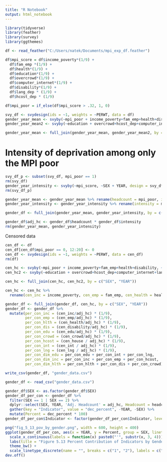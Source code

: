 ```yaml
---
title: "R Notebook"
output: html_notebook
---
```


```r
library(tidyverse)
library(feather)
library(survey)
library(ggthemes)
```

```r
df <- read_feather("C:/Users/natek/Documents/mpi_exp_df.feather")
```

```r
df$mpi_score = df$income_poverty*(1/9) + 
  df$fam_emp *(1/9) + 
  df$health*(1/9) + 
  df$education*(1/9) +
  df$overcrowd*(1/9) +
  df$computer_internet*(1/9) + 
  df$disability*(1/9) +
  df$lang_dep * (1/9) +
  df$hcost_dep * (1/9)

df$mpi_poor = if_else(df$mpi_score > .32, 1, 0)
```

```r
svy_df <- svydesign(ids = ~1, weights = ~PERWT, data = df)
gender_year_mean <- svyby(~mpi_poor + income_poverty+fam_emp+health+disability, ~SEX + YEAR, design = svy_df, svymean)
gender_year_mean2 <- svyby(~education + overcrowd+hcost_dep+computer_internet+lang_dep, ~SEX + YEAR, design = svy_df, svymean)

gender_year_mean <- full_join(gender_year_mean, gender_year_mean2, by = c("SEX", "YEAR"))

```

# Intensity of deprivation among only the MPI poor
```r
svy_df_p <- subset(svy_df, mpi_poor == 1)
rm(svy_df)
gender_year_intensity <- svyby(~mpi_score, ~SEX + YEAR, design = svy_df_p, svymean)
rm(svy_df_p)
```

```r
gender_year_mean <- gender_year_mean %>% rename(headcount = mpi_poor, inc_inc = income_poverty, inc_emp = fam_emp, inc_health = health, inc_dis = disability, inc_edu = education, inc_crowd = overcrowd, inc_house = hcost_dep, inc_int = computer_internet, inc_lng = lang_dep, se_headcount = se.mpi_poor, se_inc_inc = se.income_poverty, se_inc_emp = se.fam_emp, se_inc_health = se.health, se_inc_dis = se.disability, se_inc_edu = se.education, se_inc_crowd = se.overcrowd, se_inc_house = se.hcost_dep, se_inc_int = se.computer_internet, se_inc_lng = se.lang_dep)
gender_year_intensity <- gender_year_intensity %>% rename(intensity = mpi_score, int_se = se)

gender_df <- full_join(gender_year_mean, gender_year_intensity, by = c("SEX", "YEAR"))

gender_df$adj_hc <- gender_df$headcount * gender_df$intensity
rm(gender_year_mean, gender_year_intensity)
```

Censored data
```r
cen_df <- df
cen_df[cen_df$mpi_poor == 0, 12:20] <- 0
cen_df <- svydesign(ids = ~1, weights = ~PERWT, data = cen_df)
rm(df)
```

```r
cen_hc <- svyby(~mpi_poor + income_poverty+fam_emp+health+disability, ~SEX + YEAR, design = cen_df, svymean)
cen_hc2 <- svyby(~education + overcrowd+hcost_dep+computer_internet+lang_dep, ~SEX + YEAR, design = cen_df, svymean)

cen_hc <- full_join(cen_hc, cen_hc2, by = c("SEX", "YEAR"))
```

```r
cen_hc <- cen_hc %>%
  rename(cen_inc = income_poverty, cen_emp = fam_emp, cen_health = health, cen_disability = disability, cen_edu = education, cen_crowd = overcrowd, cen_house = hcost_dep, cen_int = computer_internet, cen_lng = lang_dep, se_cen_inc = se.income_poverty, se_cen_emp = se.fam_emp, se_cen_health = se.health, se_cen_disability = se.disability, se_cen_edu = se.education, se_cen_crowd = se.overcrowd, se_cen_house = se.hcost_dep, se_cen_int = se.computer_internet, se_cen_lng = se.lang_dep)
```


```r
gender_df <- full_join(gender_df, cen_hc, by = c("SEX", "YEAR"))
gender_df <- gender_df %>%
  mutate(per_con_inc = (cen_inc/adj_hc) * (1/9),
         per_con_emp = (cen_emp/adj_hc) * (1/9),
         per_con_hlth = (cen_health/adj_hc) * (1/9),
         per_con_dis = (cen_disability/adj_hc) * (1/9),
         per_con_edu = (cen_edu/adj_hc) * (1/9),
         per_con_crowd = (cen_crowd/adj_hc) * (1/9),
         per_con_hcost = (cen_house / adj_hc) * (1/9),
         per_con_int = (cen_int / adj_hc) * (1/9),
         per_con_lng = (cen_lng / adj_hc) * (1/9), 
         per_con_dim_edu = per_con_edu + per_con_int + per_con_lng,
         per_con_dim_inc = per_con_inc + per_con_emp + per_con_hcost,
         per_con_dim_hlth = per_con_hlth + per_con_dis + per_con_crowd)
```

```r
write_csv(gender_df, "gender_data.csv")
```

```r
gender_df <- read_csv("gender_data.csv")
```


```r
gender_df$SEX <- as.factor(gender_df$SEX)
gender_df_per_con <- gender_df %>%
  filter(SEX == 1 | SEX == 2) %>%
  dplyr::select(SEX, YEAR, 'Adj. Headcount' = adj_hc, Headcount = headcount, Intensity = intensity, Income = per_con_inc, Employment = per_con_emp, 'Health Insurance' = per_con_hlth, Disability = per_con_dis, 'HS Degree' = per_con_edu, Overcrowding = per_con_crowd, 'Housing Cost' = per_con_hcost, Internet = per_con_int, Language = per_con_lng) %>%
  gather(key = "Indicator", value = "dec_percent", -YEAR, -SEX) %>%
  mutate(Percent = dec_percent * 100)
gender_df_per_con$Indicator <- factor(gender_df_per_con$Indicator, levels = c("Adj. Headcount", "Health Insurance", "HS Degree", "Income", "Headcount", "Disability", "Internet", "Employment", "Intensity", "Overcrowding", "Language", "Housing Cost"))
```

```r
png("fig_5_13_pov_by_gender.png", width = 600, height = 400)
ggplot(gender_df_per_con, aes(x = YEAR, y = Percent, group = SEX, linetype = SEX)) + geom_line() + facet_wrap(~Indicator) + 
  scale_x_continuous(labels = function(x) paste0("'", substr(x, 3, 4))) +
  labs(title = "Figure 5.13 Percent Contribution of Indicators by Gender", x = "Year", y = "Percent") + 
  theme_bw() + 
  scale_linetype_discrete(name = "", breaks = c("1", "2"), labels = c("Male", "Female"))
dev.off()
```
